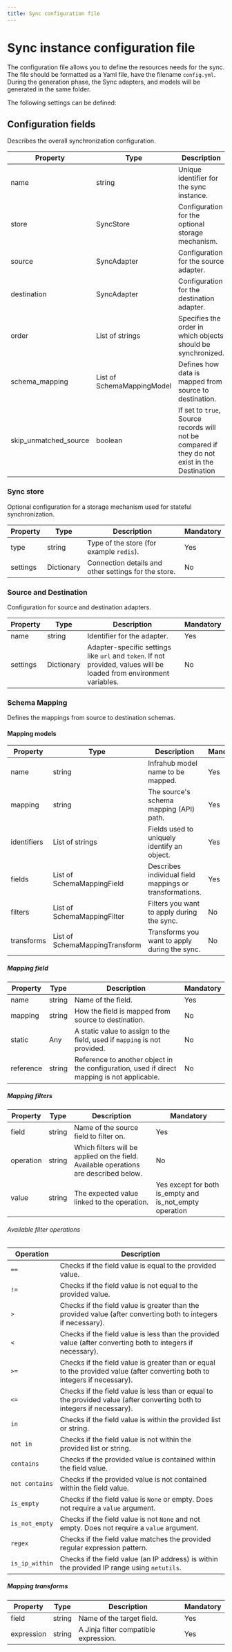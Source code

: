 ```yaml
---
title: Sync configuration file
---
```


# Sync instance configuration file

The configuration file allows you to define the resources needs for the sync.
The file should be formatted as a Yaml file, have the filename `config.yml`. During the generation phase, the Sync adapters, and models will be generated in the same folder.

The following settings can be defined:

## Configuration fields

Describes the overall synchronization    configuration.

| Property | Type | Description | Mandatory |
| -------- | ---- | ----------- | --------- |
| name | string | Unique identifier for the sync instance. | Yes |
| store | SyncStore | Configuration for the optional storage mechanism. | No |
| source | SyncAdapter | Configuration for the source adapter. | Yes |
| destination | SyncAdapter | Configuration for the destination adapter. | Yes |
| order | List of strings | Specifies the order in which objects should be synchronized. | Yes |
| schema_mapping | List of SchemaMappingModel | Defines how data is mapped from source to destination. | Yes |
| skip_unmatched_source | boolean | If set to `true`, Source records will not be compared if they do not exist in the Destination | No |

### Sync store

Optional configuration for a storage mechanism used for stateful synchronization.

| Property | Type | Description | Mandatory |
| -------- | ---- | ----------- | --------- |
| type | string | Type of the store (for example    `redis`). | Yes |
| settings | Dictionary | Connection details and other settings for the store. | No |

<!-- vale off -->
### Source and Destination
<!-- vale on -->
Configuration for source and destination adapters.

| Property | Type | Description | Mandatory |
| -------- | ---- | ----------- | --------- |
| name | string | Identifier for the adapter. | Yes |
| settings | Dictionary | Adapter-specific settings like `url` and `token`. If not provided, values will be loaded from environment variables. | No |
<!-- vale off -->
### Schema Mapping
<!-- vale on -->
Defines the mappings from source to destination schemas.

#### Mapping models

| Property | Type | Description | Mandatory |
| -------- | ---- | ----------- | --------- |
| name | string | Infrahub model name to be mapped. | Yes |
| mapping | string | The source's schema mapping (API) path. | Yes |
| identifiers | List of strings | Fields used to uniquely identify an object. | Yes |
| fields | List of SchemaMappingField | Describes individual field mappings or transformations. | Yes |
| filters | List of SchemaMappingFilter | Filters you want to apply during the sync. | No |
| transforms | List of SchemaMappingTransform | Transforms you want to apply during the sync. | No |

##### Mapping field

| Property | Type | Description | Mandatory |
| -------- | ---- | ----------- | --------- |
| name | string | Name of the field. | Yes |
| mapping | string | How the field is mapped from source to destination. | No |
| static | Any | A static value to assign to the field, used if `mapping` is not provided. | No |
| reference | string | Reference to another object in the configuration, used if direct mapping is not applicable. | No |

##### Mapping filters

| Property | Type | Description | Mandatory |
| -------- | ---- | ----------- | --------- |
| field | string | Name of the source field to filter on. | Yes |
| operation | string | Which filters will be applied on the field. Available operations are described below. | No |
| value | string | The expected value linked to the operation. | Yes except for both is_empty and is_not_empty operation |

###### Available filter operations

| Operation | Description |
| --------- | ----------- |
| `==` | Checks if the field value is equal to the provided value. |
| `!=` | Checks if the field value is not equal to the provided value. |
| `>` | Checks if the field value is greater than the provided value (after converting both to integers if necessary). |
| `<` | Checks if the field value is less than the provided value (after converting both to integers if necessary). |
| `>=` | Checks if the field value is greater than or equal to the provided value (after converting both to integers if necessary). |
| `<=` | Checks if the field value is less than or equal to the provided value (after converting both to integers if necessary). |
| `in` | Checks if the field value is within the provided list or string. |
| `not in` | Checks if the field value is not within the provided list or string. |
| `contains` | Checks if the provided value is contained within the field value. |
| `not contains` | Checks if the provided value is not contained within the field value. |
| `is_empty` | Checks if the field value is `None` or empty. Does not require a `value` argument. |
| `is_not_empty` | Checks if the field value is not `None` and not empty. Does not require a `value` argument. |
| `regex` | Checks if the field value matches the provided regular expression pattern. |
| `is_ip_within` | Checks if the field value (an IP address) is within the provided IP range using `netutils`. |

##### Mapping transforms

| Property | Type | Description | Mandatory |
| -------- | ---- | ----------- | --------- |
| field | string | Name of the target field. | Yes |
| expression | string | A Jinja filter compatible expression. | Yes |
